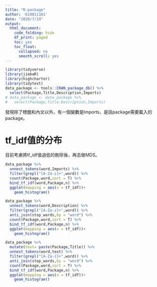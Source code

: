 ```yaml
---
title: "R-package"
author: '610811101'
date: "2020/7/19"
output:
  html_document:
    code_folding: hide
    df_print: paged
    toc: yes
    toc_float:
      collapsed: no
      smooth_scroll: yes
---
```



```r
library(tidyverse)
library(jiebaR)
library(highcharter)
library(tidytext)
data_package <- tools::CRAN_package_db() %>%
  select(Package,Title,Description,Imports)
# data_package <- data_package %>%
#   select(Package,Title,Description,Imports)
```


發現除了標題和內文以外，有一個變數是Imports，是該package需要載入的package。


# tf_idf值的分布  

目前考慮將tf_idf值過低的刪除後，再去做MDS。   


 

```r
data_package %>%   
  unnest_tokens(word,Imports) %>%
  filter(grepl("[A-Za-z]+",word)) %>%
  count(Package,word,sort = T) %>%
  bind_tf_idf(word,Package,n) %>% 
  ggplot(mapping = aes(x = tf_idf))+
    geom_histogram()
```


```r
data_package %>%   
  unnest_tokens(word,Description) %>%
  filter(grepl("[A-Za-z]+",word)) %>%
  anti_join(stop_words,by = "word") %>%
  count(Package,word,sort = T) %>%
  bind_tf_idf(word,Package,n) %>% 
  ggplot(mapping = aes(x = tf_idf))+
    geom_histogram()
```



```r
data_package %>% 
  mutate(text= paste(Package,Title)) %>%   
  unnest_tokens(word,text) %>%
  filter(grepl("[A-Za-z]+",word)) %>%
  anti_join(stop_words,by = "word") %>%
  count(Package,word,sort = T) %>%
  bind_tf_idf(word,Package,n) %>% 
  ggplot(mapping = aes(x = tf_idf))+
    geom_histogram()
```

